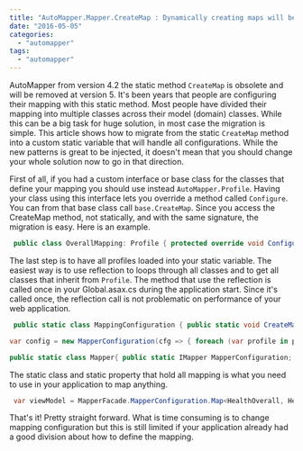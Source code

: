 ```yaml
---
title: "AutoMapper.Mapper.CreateMap : Dynamically creating maps will be removed in version 5.0"
date: "2016-05-05"
categories: 
  - "automapper"
tags: 
  - "automapper"
---
```


AutoMapper from version 4.2 the static method `CreateMap` is obsolete and will be removed at version 5. It's been years that people are configuring their mapping with this static method. Most people have divided their mapping into multiple classes across their model (domain) classes. While this can be a big task for huge solution, in most case the migration is simple. This article shows how to migrate from the static `CreateMap` method into a custom static variable that will handle all configurations. While the new patterns is great to be injected, it doesn't mean that you should change your whole solution now to go in that direction.

First of all, if you had a custom interface or base class for the classes that define your mapping you should use instead `AutoMapper.Profile`. Having your class using this interface lets you override a method called `Configure`. You can from that base class call `base.CreateMap`. Since you access the CreateMap method, not statically, and with the same signature, the migration is easy. Here is an example.


```csharp
 public class OverallMapping: Profile { protected override void Configure() { base.CreateMap<HealthOverall, HealthOverallViewModel>(); } } 
```

The last step is to have all profiles loaded into your static variable. The easiest way is to use reflection to loops through all classes and to get all classes that inherit from `Profile`. The method that use the reflection is called once in your Global.asax.cs during the application start. Since it's called once, the reflection call is not problematic on performance of your web application.


```csharp
 public static class MappingConfiguration { public static void CreateMapping() { var profiles = (from type in typeof(MappingConfiguration).Assembly.GetTypes() where typeof(Profile).IsAssignableFrom(type) && !type.IsAbstract && type.GetConstructor(Type.EmptyTypes) != null select type).Select(d => (Profile)Activator.CreateInstance(d)) .ToArray();

var config = new MapperConfiguration(cfg => { foreach (var profile in profiles) { cfg.AddProfile(profile); } }); MapperFacade.MapperConfiguration = config.CreateMapper(); } }

public static class Mapper{ public static IMapper MapperConfiguration; } 
```

The static class and static property that hold all mapping is what you need to use in your application to map anything. 

```csharp
 var viewModel = MapperFacade.MapperConfiguration.Map<HealthOverall, HealthOverallViewModel>(model); 
```

That's it! Pretty straight forward. What is time consuming is to change mapping configuration but this is still limited if your application already had a good division about how to define the mapping.
